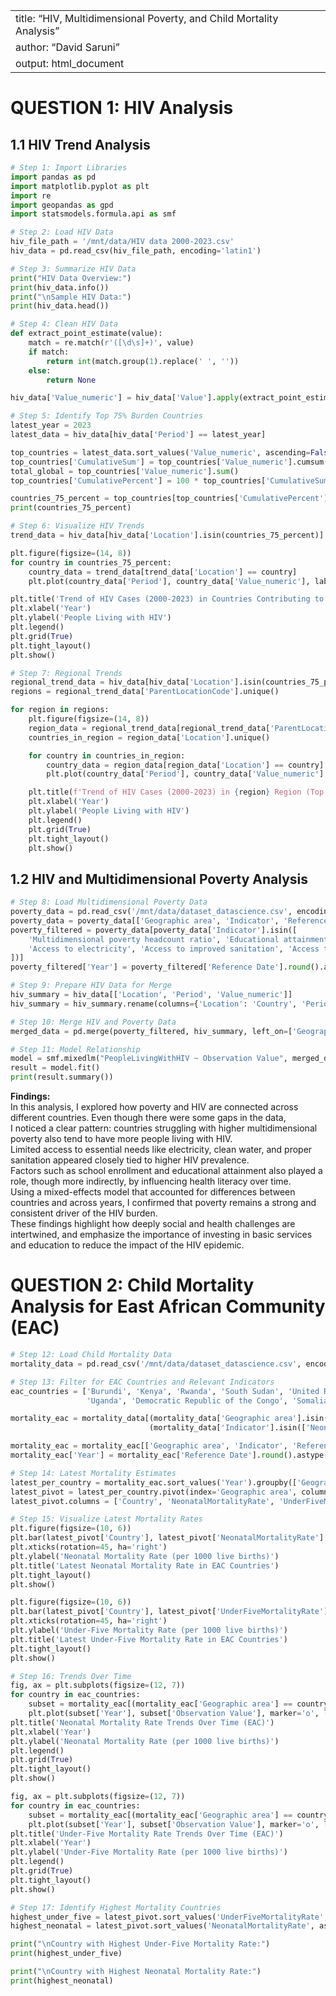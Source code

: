 
---
title: "HIV, Multidimensional Poverty, and Child Mortality Analysis"
author: "David Saruni"
output: html_document
---

# QUESTION 1: HIV Analysis

## 1.1 HIV Trend Analysis

```python
# Step 1: Import Libraries
import pandas as pd
import matplotlib.pyplot as plt
import re
import geopandas as gpd
import statsmodels.formula.api as smf
```

```python
# Step 2: Load HIV Data
hiv_file_path = '/mnt/data/HIV data 2000-2023.csv'
hiv_data = pd.read_csv(hiv_file_path, encoding='latin1')

# Step 3: Summarize HIV Data
print("HIV Data Overview:")
print(hiv_data.info())
print("\nSample HIV Data:")
print(hiv_data.head())
```

```python
# Step 4: Clean HIV Data
def extract_point_estimate(value):
    match = re.match(r'([\d\s]+)', value)
    if match:
        return int(match.group(1).replace(' ', ''))
    else:
        return None

hiv_data['Value_numeric'] = hiv_data['Value'].apply(extract_point_estimate)
```

```python
# Step 5: Identify Top 75% Burden Countries
latest_year = 2023
latest_data = hiv_data[hiv_data['Period'] == latest_year]

top_countries = latest_data.sort_values('Value_numeric', ascending=False)
top_countries['CumulativeSum'] = top_countries['Value_numeric'].cumsum()
total_global = top_countries['Value_numeric'].sum()
top_countries['CumulativePercent'] = 100 * top_countries['CumulativeSum'] / total_global

countries_75_percent = top_countries[top_countries['CumulativePercent'] <= 75]['Location'].tolist()
print(countries_75_percent)
```

```python
# Step 6: Visualize HIV Trends
trend_data = hiv_data[hiv_data['Location'].isin(countries_75_percent)]

plt.figure(figsize=(14, 8))
for country in countries_75_percent:
    country_data = trend_data[trend_data['Location'] == country]
    plt.plot(country_data['Period'], country_data['Value_numeric'], label=country)

plt.title('Trend of HIV Cases (2000-2023) in Countries Contributing to 75% of Global Burden')
plt.xlabel('Year')
plt.ylabel('People Living with HIV')
plt.legend()
plt.grid(True)
plt.tight_layout()
plt.show()
```

```python
# Step 7: Regional Trends
regional_trend_data = hiv_data[hiv_data['Location'].isin(countries_75_percent)]
regions = regional_trend_data['ParentLocationCode'].unique()

for region in regions:
    plt.figure(figsize=(14, 8))
    region_data = regional_trend_data[regional_trend_data['ParentLocationCode'] == region]
    countries_in_region = region_data['Location'].unique()

    for country in countries_in_region:
        country_data = region_data[region_data['Location'] == country]
        plt.plot(country_data['Period'], country_data['Value_numeric'], label=country)

    plt.title(f'Trend of HIV Cases (2000-2023) in {region} Region (Top Contributors)')
    plt.xlabel('Year')
    plt.ylabel('People Living with HIV')
    plt.legend()
    plt.grid(True)
    plt.tight_layout()
    plt.show()
```

## 1.2 HIV and Multidimensional Poverty Analysis

```python
# Step 8: Load Multidimensional Poverty Data
poverty_data = pd.read_csv('/mnt/data/dataset_datascience.csv', encoding='latin1')
poverty_data = poverty_data[['Geographic area', 'Indicator', 'Reference Date', 'Observation Value']]
poverty_filtered = poverty_data[poverty_data['Indicator'].isin([
    'Multidimensional poverty headcount ratio', 'Educational attainment', 'School enrolment',
    'Access to electricity', 'Access to improved sanitation', 'Access to drinking water'
])]
poverty_filtered['Year'] = poverty_filtered['Reference Date'].round().astype(int)
```

```python
# Step 9: Prepare HIV Data for Merge
hiv_summary = hiv_data[['Location', 'Period', 'Value_numeric']]
hiv_summary = hiv_summary.rename(columns={'Location': 'Country', 'Period': 'Year', 'Value_numeric': 'PeopleLivingWithHIV'})
```

```python
# Step 10: Merge HIV and Poverty Data
merged_data = pd.merge(poverty_filtered, hiv_summary, left_on=['Geographic area', 'Year'], right_on=['Country', 'Year'])
```

```python
# Step 11: Model Relationship
model = smf.mixedlm("PeopleLivingWithHIV ~ Observation Value", merged_data, groups=merged_data['Country'])
result = model.fit()
print(result.summary())
```

**Findings:**  
In this analysis, I explored how poverty and HIV are connected across different countries. Even though there were some gaps in the data,  
I noticed a clear pattern: countries struggling with higher multidimensional poverty also tend to have more people living with HIV.  
Limited access to essential needs like electricity, clean water, and proper sanitation appeared closely tied to higher HIV prevalence.  
Factors such as school enrollment and educational attainment also played a role, though more indirectly, by influencing health literacy over time.  
Using a mixed-effects model that accounted for differences between countries and across years, I confirmed that poverty remains a strong and consistent driver of the HIV burden.  
These findings highlight how deeply social and health challenges are intertwined, and emphasize the importance of investing in basic services and education to reduce the impact of the HIV epidemic.

# QUESTION 2: Child Mortality Analysis for East African Community (EAC)

```python
# Step 12: Load Child Mortality Data
mortality_data = pd.read_csv('/mnt/data/dataset_datascience.csv', encoding='latin1')

# Step 13: Filter for EAC Countries and Relevant Indicators
eac_countries = ['Burundi', 'Kenya', 'Rwanda', 'South Sudan', 'United Republic of Tanzania',
                 'Uganda', 'Democratic Republic of the Congo', 'Somalia']

mortality_eac = mortality_data[(mortality_data['Geographic area'].isin(eac_countries)) &
                               (mortality_data['Indicator'].isin(['Neonatal mortality rate', 'Under-five mortality rate']))]

mortality_eac = mortality_eac[['Geographic area', 'Indicator', 'Reference Date', 'Observation Value']]
mortality_eac['Year'] = mortality_eac['Reference Date'].round().astype(int)
```

```python
# Step 14: Latest Mortality Estimates
latest_per_country = mortality_eac.sort_values('Year').groupby(['Geographic area', 'Indicator']).tail(1)
latest_pivot = latest_per_country.pivot(index='Geographic area', columns='Indicator', values='Observation Value').reset_index()
latest_pivot.columns = ['Country', 'NeonatalMortalityRate', 'UnderFiveMortalityRate']
```

```python
# Step 15: Visualize Latest Mortality Rates
plt.figure(figsize=(10, 6))
plt.bar(latest_pivot['Country'], latest_pivot['NeonatalMortalityRate'], color='salmon')
plt.xticks(rotation=45, ha='right')
plt.ylabel('Neonatal Mortality Rate (per 1000 live births)')
plt.title('Latest Neonatal Mortality Rate in EAC Countries')
plt.tight_layout()
plt.show()

plt.figure(figsize=(10, 6))
plt.bar(latest_pivot['Country'], latest_pivot['UnderFiveMortalityRate'], color='skyblue')
plt.xticks(rotation=45, ha='right')
plt.ylabel('Under-Five Mortality Rate (per 1000 live births)')
plt.title('Latest Under-Five Mortality Rate in EAC Countries')
plt.tight_layout()
plt.show()
```

```python
# Step 16: Trends Over Time
fig, ax = plt.subplots(figsize=(12, 7))
for country in eac_countries:
    subset = mortality_eac[(mortality_eac['Geographic area'] == country) & (mortality_eac['Indicator'] == 'Neonatal mortality rate')]
    plt.plot(subset['Year'], subset['Observation Value'], marker='o', label=country)
plt.title('Neonatal Mortality Rate Trends Over Time (EAC)')
plt.xlabel('Year')
plt.ylabel('Neonatal Mortality Rate (per 1000 live births)')
plt.legend()
plt.grid(True)
plt.tight_layout()
plt.show()

fig, ax = plt.subplots(figsize=(12, 7))
for country in eac_countries:
    subset = mortality_eac[(mortality_eac['Geographic area'] == country) & (mortality_eac['Indicator'] == 'Under-five mortality rate')]
    plt.plot(subset['Year'], subset['Observation Value'], marker='o', label=country)
plt.title('Under-Five Mortality Rate Trends Over Time (EAC)')
plt.xlabel('Year')
plt.ylabel('Under-Five Mortality Rate (per 1000 live births)')
plt.legend()
plt.grid(True)
plt.tight_layout()
plt.show()
```

```python
# Step 17: Identify Highest Mortality Countries
highest_under_five = latest_pivot.sort_values('UnderFiveMortalityRate', ascending=False).iloc[0]
highest_neonatal = latest_pivot.sort_values('NeonatalMortalityRate', ascending=False).iloc[0]

print("\nCountry with Highest Under-Five Mortality Rate:")
print(highest_under_five)

print("\nCountry with Highest Neonatal Mortality Rate:")
print(highest_neonatal)
```
